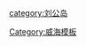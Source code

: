 {{Navbox
|name = 刘公岛
|title = [[刘公岛|威海刘公岛景区]]
|titlestyle =
|image =
|style = text-align:left;
|groupstyle = text-align:center;
|state = {{{state<includeonly>|collapsed</includeonly>}}}
|listclass = hlist
|group1 = 历史
|list1 = 
*[[北洋水师]]
*[[甲午战争]]
*[[英租威海卫]]
*[[英国太平洋舰队]]
*[[抗日战争]]
*[[北海舰队]]
|group2 = 人物
|list2 = 
*[[李鸿章]]
*[[丁汝昌]]
*[[邓世昌]]
*[[萧劲光]]
|group3 = 建筑
|list3 = {{navbox subgroup
|listclass=hlist
|group1=[[全国文物保护单位]]
|list1=
 * [[中国甲午战争博物馆|刘公岛甲午战争纪念地]]
**[[北洋海军提督署]]
**[[龙王庙与戏楼 (刘公岛)|龙王庙与戏楼]]
**[[丁汝昌寓所]]
**[[威海水师学堂|水师学堂]]
**[[工程局、机器局、屯煤所、鱼雷修理厂]]
**[[刘公庙 (刘公岛)|刘公庙]]
**[[水师养病院]]
**[[刘公岛石码头|石码头]]
**[[铁码头]]（包括码头管理房）
**[[麻井子船坞]]
**[[黄岛炮台]]
**[[公所后炮台]]
**[[旗顶山炮台]]
**[[迎门洞炮台]]（包括弹药库）
**[[南嘴炮台]]
**[[东泓炮台]]
**[[电报局、电灯台 (刘公岛)|电报局、电灯台]]
|group2=[[山东省文物保护单位]]
|list2=
*[[共济分会旧址]]
*[[康来饭店旧址]]
*[[英国海军上将别墅旧址]]
*[[蒸馏所旧址]]
*[[刘公岛共济分会东住宅]]
*[[刘公岛基督教堂]]
*[[刘公岛私营商店]]
*[[刘公岛英国监狱]]
*[[刘公岛英国太平洋舰队司令部]]
*[[刘公岛英海军粮库职员住宅]]
*[[刘公岛英海军医官长官邸]]
}}
}}
[[category:刘公岛]]
<noinclude>
[[Category:威海模板]]
</noinclude>